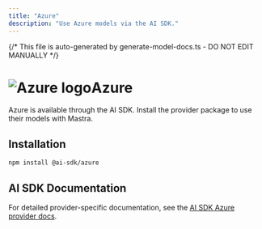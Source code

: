 ```yaml
---
title: "Azure"
description: "Use Azure models via the AI SDK."
---
```


{/* This file is auto-generated by generate-model-docs.ts - DO NOT EDIT MANUALLY */}

# <img src="https://models.dev/logos/azure.svg" alt="Azure logo" className="inline w-8 h-8 mr-2 align-middle dark:invert dark:brightness-0 dark:contrast-200" />Azure

Azure is available through the AI SDK. Install the provider package to use their models with Mastra.

## Installation

```bash npm2yarn copy
npm install @ai-sdk/azure
```

## AI SDK Documentation

For detailed provider-specific documentation, see the [AI SDK Azure provider docs](https://ai-sdk.dev/providers/ai-sdk-providers/azure).
